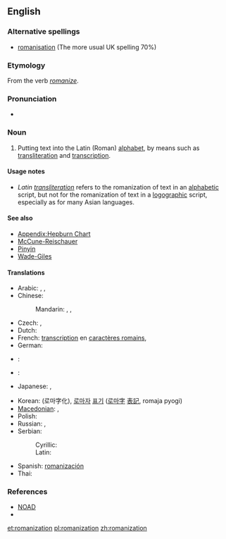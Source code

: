 {{wikipedia}}
==English==

===Alternative spellings===
* [[romanisation]] (The more usual UK spelling 70%)

===Etymology===
From the verb ''[[romanize]]''.

===Pronunciation===
* {{audio|en-us-Romanization.ogg|Audio (US)}}

===Noun===
{{en-noun}}

# Putting text into the Latin (Roman) [[alphabet]], by means such as [[transliteration]] and [[transcription]].

====Usage notes====
* ''Latin [[transliteration]]'' refers to the romanization of text in an [[alphabetic]] script, but not for the romanization of text in a [[logographic]] script, especially as for many Asian languages.

====See also====
*[[Appendix:Hepburn Chart]]
*[[McCune-Reischauer]]
*[[Pinyin]]
*[[Wade-Giles]]

====Translations====
{{trans-top|Putting text into the Latin (Roman) alphabet}}
* Arabic: {{t|ar|رومنة|f|tr=ráwmana}}, {{t|ar|نقحرة|f|tr=náqHara}},  {{t|ar|كرشنة|f|tr=kárshana}}
* Chinese:
*: Mandarin: {{t|cmn|羅馬化|sc=Hani}},  {{t|cmn|罗马化|tr=Luómǎhuà|sc=Hani}},  {{t|cmn|拉丁化|tr=Lādīnghuà|sc=Hani}}
* Czech: {{t|cs|romanizace|f}},  {{t|cs|latinizace|f}}
* Dutch: {{t+|nl|romanisatie|f}}
* French: [[transcription]] en [[caractère romain|caractères romains]],  {{t+|fr|romanisation}}
* German: {{t|de|Romanisierung}}
* {{trreq|Hebrew}}:
* {{trreq|Hindi}}:
* Japanese: {{t|ja|ラテン文字化|tr=Raten mojika}},  {{t|ja|ローマ字化|tr=Rōmajika}}
{{trans-mid}}
* Korean: {{t|ko|로마자화|tr=Romajahwa|sc=Hang}} (로마字化), [[로마자]] [[표기]] ([[로마字]] [[表記]], romaja pyogi)
* [[Macedonian]]: {{t|mk|романизација|f|tr=romanizácija}},  {{t|mk|латинизација|f|tr=latinizácija}}
* Polish: {{t|pl|latynizacja|f}}
* Russian: {{t|ru|латинизация|f|tr=latinizácija}},  {{t+|ru|романизация|f|tr=romanizácija}}
* Serbian: 
*: Cyrillic: {{t|sr|латинизациjа|f|sc=Cyrl}}
*: Latin: {{t-|sr|latinizacija|f}}
* Spanish: [[romanización]] {{f}}
* Thai: {{t|th|ทำให้เป็นแบบโรมัน}}
{{trans-bottom}}

===References===
* [[NOAD]]
* {{R:Canadian Oxford 2004|romanize}}

[[et:romanization]]
[[pl:romanization]]
[[zh:romanization]]